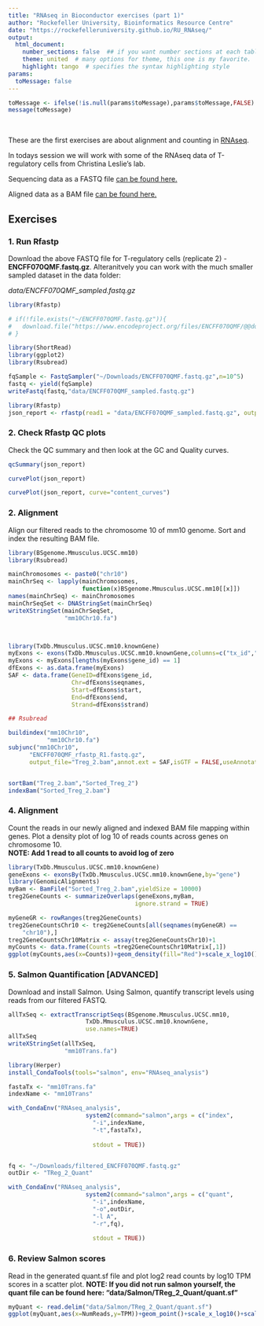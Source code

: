 ```yaml
---
title: "RNAseq in Bioconductor exercises (part 1)"
author: "Rockefeller University, Bioinformatics Resource Centre"
date: "https://rockefelleruniversity.github.io/RU_RNAseq/"
output: 
  html_document:
    number_sections: false  ## if you want number sections at each table header
    theme: united  # many options for theme, this one is my favorite.
    highlight: tango  # specifies the syntax highlighting style
params:
  toMessage: false    
---
```


```r
toMessage <- ifelse(!is.null(params$toMessage),params$toMessage,FALSE)
message(toMessage)
```


<p>&nbsp;</p>
These are the first exercises are about alignment and counting in [RNAseq](https://rockefelleruniversity.github.io/RU_RNAseq/).

In todays session we will work with some of the RNAseq data of T-regulatory cells from Christina Leslie's lab.

Sequencing data as a FASTQ file [can be found here.](https://www.encodeproject.org/files/ENCFF070QMF/@@download/ENCFF070QMF.fastq.gz)

Aligned data as a BAM file [can be found here.](https://www.encodeproject.org/files/ENCFF906UTB/@@download/ENCFF906UTB.bam)


## Exercises

### 1. Run Rfastp
Download the above FASTQ file for T-regulatory cells (replicate 2) - **ENCFF070QMF.fastq.gz**. Alteranitvely you can work with the much smaller sampled dataset in the data folder:

*data/ENCFF070QMF_sampled.fastq.gz*

```r
library(Rfastp)

# if(!file.exists("~/ENCFF070QMF.fastq.gz")){
#   download.file("https://www.encodeproject.org/files/ENCFF070QMF/@@download/ENCFF070QMF.fastq.gz","~/ENCFF070QMF.fastq.gz")
# }

library(ShortRead)
library(ggplot2)
library(Rsubread)

fqSample <- FastqSampler("~/Downloads/ENCFF070QMF.fastq.gz",n=10^5)
fastq <- yield(fqSample)
writeFastq(fastq,"data/ENCFF070QMF_sampled.fastq.gz")

```

```r
library(Rfastp)
json_report <- rfastp(read1 = "data/ENCFF070QMF_sampled.fastq.gz", outputFastq = "ENCFF070QMF_rfastp")

```

### 2. Check Rfastp QC plots
Check the QC summary and then look at the GC and Quality curves.

```r
qcSummary(json_report)
```

```r

curvePlot(json_report)
```

```r

curvePlot(json_report, curve="content_curves")

```

### 2. Alignment
Align our filtered reads to the chromosome 10 of mm10 genome. Sort and index the resulting BAM file.

```r

library(BSgenome.Mmusculus.UCSC.mm10)
library(Rsubread)

mainChromosomes <- paste0("chr10")
mainChrSeq <- lapply(mainChromosomes,
                     function(x)BSgenome.Mmusculus.UCSC.mm10[[x]])
names(mainChrSeq) <- mainChromosomes
mainChrSeqSet <- DNAStringSet(mainChrSeq)
writeXStringSet(mainChrSeqSet,
                "mm10Chr10.fa")



library(TxDb.Mmusculus.UCSC.mm10.knownGene)
myExons <- exons(TxDb.Mmusculus.UCSC.mm10.knownGene,columns=c("tx_id","gene_id"))
myExons <- myExons[lengths(myExons$gene_id) == 1]
dfExons <- as.data.frame(myExons)
SAF <- data.frame(GeneID=dfExons$gene_id,
                  Chr=dfExons$seqnames,
                  Start=dfExons$start,
                  End=dfExons$end,
                  Strand=dfExons$strand)

## Rsubread

buildindex("mm10Chr10",
           "mm10Chr10.fa")
subjunc("mm10Chr10",
      "ENCFF070QMF_rfastp_R1.fastq.gz",
      output_file="Treg_2.bam",annot.ext = SAF,isGTF = FALSE,useAnnotation = TRUE)


sortBam("Treg_2.bam","Sorted_Treg_2")
indexBam("Sorted_Treg_2.bam")

```


### 4. Alignment
Count the reads in our newly aligned and indexed BAM file mapping within genes. Plot a density plot of log 10 of reads counts across genes on chromosome 10.  
**NOTE: Add 1 read to all counts to avoid log of zero**


```r
library(TxDb.Mmusculus.UCSC.mm10.knownGene)
geneExons <- exonsBy(TxDb.Mmusculus.UCSC.mm10.knownGene,by="gene")
library(GenomicAlignments)
myBam <- BamFile("Sorted_Treg_2.bam",yieldSize = 10000)
treg2GeneCounts <- summarizeOverlaps(geneExons,myBam,
                                    ignore.strand = TRUE)

myGeneGR <- rowRanges(treg2GeneCounts)
treg2GeneCountsChr10 <- treg2GeneCounts[all(seqnames(myGeneGR) ==
    "chr10"),]
treg2GeneCountsChr10Matrix <- assay(treg2GeneCountsChr10)+1
myCounts <- data.frame(Counts =treg2GeneCountsChr10Matrix[,1])
ggplot(myCounts,aes(x=Counts))+geom_density(fill="Red")+scale_x_log10()+theme_minimal()
```

### 5. Salmon Quantification [ADVANCED]
Download and install Salmon. Using Salmon, quantify transcript levels using reads from our filtered FASTQ.
```r

allTxSeq <- extractTranscriptSeqs(BSgenome.Mmusculus.UCSC.mm10,
                      TxDb.Mmusculus.UCSC.mm10.knownGene,
                      use.names=TRUE)
allTxSeq
writeXStringSet(allTxSeq,
                "mm10Trans.fa")

library(Herper)
install_CondaTools(tools="salmon", env="RNAseq_analysis")

fastaTx <- "mm10Trans.fa"
indexName <- "mm10Trans"

with_CondaEnv("RNAseq_analysis",
                      system2(command="salmon",args = c("index",
                        "-i",indexName,
                        "-t",fastaTx),
                        
                        stdout = TRUE))


fq <- "~/Downloads/filtered_ENCFF070QMF.fastq.gz"
outDir <- "TReg_2_Quant"

with_CondaEnv("RNAseq_analysis",
                      system2(command="salmon",args = c("quant",
                        "-i",indexName,
                        "-o",outDir,
                        "-l A",
                        "-r",fq),
                        
                        stdout = TRUE))


```


### 6. Review Salmon scores
Read in the generated quant.sf file and plot log2 read counts by log10 TPM scores in a scatter plot.
**NOTE: If you did not run salmon yourself, the quant file can be found here: "data/Salmon/TReg_2_Quant/quant.sf"**

```r
myQuant <- read.delim("data/Salmon/TReg_2_Quant/quant.sf")
ggplot(myQuant,aes(x=NumReads,y=TPM))+geom_point()+scale_x_log10()+scale_y_log10()+theme_bw()
```
